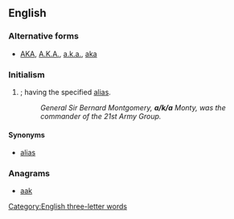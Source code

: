 {{also|aka|Aka|AKA|A.K.A.|åka|akā|āķa|Appendix:ISO 639-3 language codes}}
==English==


===Alternative forms===
* [[AKA]], [[A.K.A.]], [[a.k.a.]], [[aka]]

===Initialism===
{{en-initialism}}

# {{initialism of|also known as|nodot=1}}; having the specified [[alias]].
#: ''General Sir Bernard Montgomery, '''a/k/a''' Monty, was the commander of the 21st Army Group.''

====Synonyms====
* [[alias]]

===Anagrams===
* [[aak#English|aak]]

[[Category:English three-letter words]]